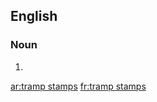 ==English==

===Noun===
{{head|en|noun plural form}}

# {{plural of|tramp stamp|lang=en}}

[[ar:tramp stamps]]
[[fr:tramp stamps]]